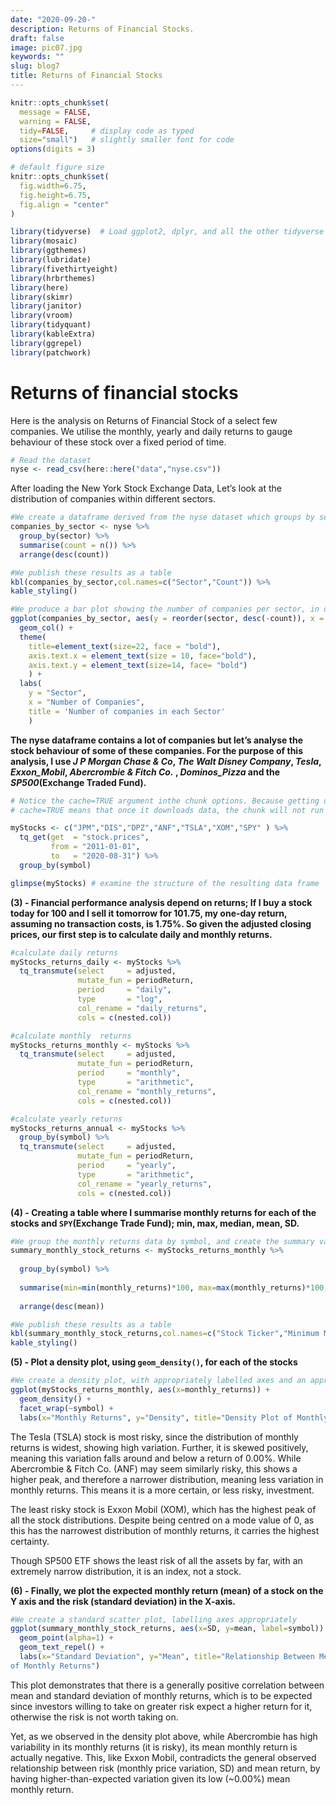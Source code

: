 ```yaml
---
date: "2020-09-20-"
description: Returns of Financial Stocks.
draft: false
image: pic07.jpg
keywords: ""
slug: blog7
title: Returns of Financial Stocks
---
```


```r
knitr::opts_chunk$set(
  message = FALSE, 
  warning = FALSE, 
  tidy=FALSE,     # display code as typed
  size="small")   # slightly smaller font for code
options(digits = 3)

# default figure size
knitr::opts_chunk$set(
  fig.width=6.75, 
  fig.height=6.75,
  fig.align = "center"
)
```

```r
library(tidyverse)  # Load ggplot2, dplyr, and all the other tidyverse packages
library(mosaic)
library(ggthemes)
library(lubridate)
library(fivethirtyeight)
library(hrbrthemes)
library(here)
library(skimr)
library(janitor)
library(vroom)
library(tidyquant)
library(kableExtra)
library(ggrepel)
library(patchwork)
```


# Returns of financial stocks

Here is the analysis on Returns of Financial Stock of a select few companies. We utilise the monthly, yearly and daily returns to gauge behaviour of these stock over a fixed period of time. 

```r

# Read the dataset
nyse <- read_csv(here::here("data","nyse.csv"))
```

After loading the New York Stock Exchange Data, Let's look at the distribution of companies within different sectors. 
```r

#We create a dataframe derived from the nyse dataset which groups by sector and counts the number of observations in each group, then arranges these sector counts in descending order
companies_by_sector <- nyse %>% 
  group_by(sector) %>%
  summarise(count = n()) %>%
  arrange(desc(count))

#We publish these results as a table
kbl(companies_by_sector,col.names=c("Sector","Count")) %>%
kable_styling()

#We produce a bar plot showing the number of companies per sector, in descending order
ggplot(companies_by_sector, aes(y = reorder(sector, desc(-count)), x = count)) + 
  geom_col() + 
  theme(
    title=element_text(size=22, face = "bold"),
    axis.text.x = element_text(size = 10, face="bold"),
    axis.text.y = element_text(size=14, face= "bold")
    ) +
  labs(
    y = "Sector",
    x = "Number of Companies",
    title = 'Number of companies in each Sector'
    )

```





**The nyse dataframe contains a lot of companies but let's analyse the stock behaviour of some of these companies. For the purpose of this analysis, I use _J P Morgan Chase & Co_, _The Walt Disney Company_, _Tesla_, _Exxon_Mobil_, _Abercrombie & Fitch Co._ , _Dominos_Pizza_ and the _SP500_(Exchange Traded Fund).**

```r
# Notice the cache=TRUE argument inthe chunk options. Because getting data is time consuming, 
# cache=TRUE means that once it downloads data, the chunk will not run again next time you knit your Rmd

myStocks <- c("JPM","DIS","DPZ","ANF","TSLA","XOM","SPY" ) %>%
  tq_get(get  = "stock.prices",
         from = "2011-01-01",
         to   = "2020-08-31") %>%
  group_by(symbol) 

glimpse(myStocks) # examine the structure of the resulting data frame

```

**(3) - Financial performance analysis depend on returns; If I buy a stock today for 100 and I sell it tomorrow for 101.75, my one-day return, assuming no transaction costs, is 1.75%. So given the adjusted closing prices, our first step is to calculate daily and monthly returns.**

```r

#calculate daily returns
myStocks_returns_daily <- myStocks %>%
  tq_transmute(select     = adjusted, 
               mutate_fun = periodReturn, 
               period     = "daily", 
               type       = "log",
               col_rename = "daily_returns",
               cols = c(nested.col))  

#calculate monthly  returns
myStocks_returns_monthly <- myStocks %>%
  tq_transmute(select     = adjusted, 
               mutate_fun = periodReturn, 
               period     = "monthly", 
               type       = "arithmetic",
               col_rename = "monthly_returns",
               cols = c(nested.col)) 

#calculate yearly returns
myStocks_returns_annual <- myStocks %>%
  group_by(symbol) %>%
  tq_transmute(select     = adjusted, 
               mutate_fun = periodReturn, 
               period     = "yearly", 
               type       = "arithmetic",
               col_rename = "yearly_returns",
               cols = c(nested.col))

```

**(4) - Creating a table where I summarise monthly returns for each of the stocks and `SPY`(Exchange Trade Fund); min, max, median, mean, SD.**

```r

#We group the monthly returns data by symbol, and create the summary variables in summarise, before arranging by mean in descending order
summary_monthly_stock_returns <- myStocks_returns_monthly %>% 
  
  group_by(symbol) %>% 
  
  summarise(min=min(monthly_returns)*100, max=max(monthly_returns)*100,median=median(monthly_returns)*100,mean=mean(monthly_returns)*100,SD=sd(monthly_returns)*100) %>% 
  
  arrange(desc(mean))

#We publish these results as a table
kbl(summary_monthly_stock_returns,col.names=c("Stock Ticker","Minimum Monthly Returns (\\%)","Maximum Monthly Returns (\\%)","Median Monthly Returns (\\%)","Mean Monthly Returns (\\%)","Standard Deviation Monthly Returns (\\%)")) %>%
kable_styling()

```

**(5) - Plot a density plot, using `geom_density()`, for each of the stocks**
```r

#We create a density plot, with appropriately labelled axes and an appropriate title, faceted by stock ticker
ggplot(myStocks_returns_monthly, aes(x=monthly_returns)) + 
  geom_density() + 
  facet_wrap(~symbol) + 
  labs(x="Monthly Returns", y="Density", title="Density Plot of Monthly Returns for Stock Portfolio & SP500 ETF")

```


The Tesla (TSLA) stock is most risky, since the distribution of monthly returns is widest, showing high variation. Further, it is skewed positively, meaning this variation falls around and below a return of 0.00%. While Abercrombie & Fitch Co. (ANF) may seem similarly risky, this shows a higher peak, and therefore a narrower distribution, meaning less variation in monthly returns. This means it is a more certain, or less risky, investment. 

The least risky stock is Exxon Mobil (XOM), which has the highest peak of all the stock distributions. Despite being centred on a mode value of 0, as this has the narrowest distribution of monthly returns, it carries the highest certainty. 

Though SP500 ETF shows the least risk of all the assets by far, with an extremely narrow distribution, it is an index, not a stock. 

**(6) - Finally, we plot the expected monthly return (mean) of a stock on the Y axis and the risk (standard deviation) in the X-axis.**

```r

#We create a standard scatter plot, labelling axes appropriately
ggplot(summary_monthly_stock_returns, aes(x=SD, y=mean, label=symbol)) + theme_minimal() +
  geom_point(alpha=1) + 
  geom_text_repel() + 
  labs(x="Standard Deviation", y="Mean", title="Relationship Between Mean and Standard Deviation
of Monthly Returns") 

```


This plot demonstrates that there is a generally positive correlation between mean and standard deviation of monthly returns, which is to be expected since investors willing to take on greater risk expect a higher return for it, otherwise the risk is not worth taking on. 

Yet, as we observed in the density plot above, while Abercrombie has high variability in its monthly returns (it is risky), its mean monthly return is actually negative. This, like Exxon Mobil, contradicts the general observed relationship between risk (monthly price variation, SD) and mean return, by having higher-than-expected variation given its low (~0.00%) mean monthly return. 

